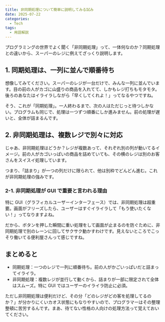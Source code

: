 ```yaml
---
title: 非同期処理について簡単に説明してみる試み
date: 2025-07-22
categories:
  - Tech
tags:
  - 用語解説
---
```


プログラミングの世界でよく聞く「非同期処理」って、一体何なのか？同期処理との違いから、スーパーのレジに例えてざっくり説明します。

## 1. 同期処理は、一列に並んで順番待ち

想像してみてください。スーパーのレジが一台だけで、みんな一列に並んでいます。目の前の人がカゴに山盛りの商品を入れてて、しかもレジ打ちもモタモタ。後ろのあなたはイライラしながら「早くしてくれよ！」ってなるやつですね。

そう、これが「同期処理」。一人終わるまで、次の人はただじっと待つしかない。プログラムも同じで、処理は一つずつ順番にしか進みません。前の処理が遅いと、全体が詰まるんです。

## 2. 非同期処理は、複数レジで別々に対応

じゃあ、非同期処理はどうか？レジが複数あって、それぞれ別の列が動いてるイメージ。前の人がカゴいっぱいの商品を詰めていても、その横のレジは別のお客さんをスイスイ処理しています。

つまり、「詰まり」が一つの列だけに限られて、他は別枠でどんどん進む。これが非同期処理の強みです。

### 2-1. 非同期処理が GUI で重要と言われる理由

特に GUI（グラフィカルユーザーインターフェース）では、非同期処理は超重要。画面がフリーズしたら、ユーザーはすぐイライラして「もう使いたくない！」ってなりますよね。

だから、ボタンを押した瞬間に重い処理をして画面が止まるのを防ぐために、非同期処理で別のレーンに回してサクサク動かすわけです。見えないところでこっそり働いてる便利屋さんって感じですね。

## まとめると

- 同期処理：一つのレジで一列に順番待ち。前の人がかごいっぱいだと詰まってイライラ。
- 非同期処理：複数レジが並行して動くから、詰まりが一部に限定されて全体はスムーズ。特に GUI ではユーザーのイライラ防止に必須。

ただし非同期処理は便利だけど、その分「どのレジがどの客を処理してるのか？」が分かりにくいカオス状態にもなりやすいので、プログラマーはその整理整頓に苦労するんです。まあ、待てない性格の人向けの処理方法って覚えておいてください。
